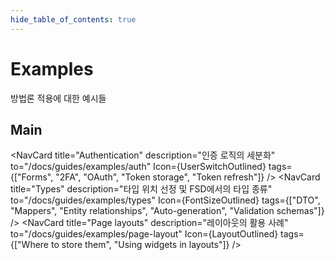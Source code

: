 ```yaml
---
hide_table_of_contents: true
---
```


# Examples

<p class="summary">
방법론 적용에 대한 예시들
</p>

## Main


<NavCard
    title="Authentication"
    description="인증 로직의 세분화"
    to="/docs/guides/examples/auth"
    Icon={UserSwitchOutlined}
    tags={["Forms", "2FA", "OAuth", "Token storage", "Token refresh"]}
/>
<NavCard
    title="Types"
    description="타입 위치 선정 및 FSD에서의 타입 종류"
    to="/docs/guides/examples/types"
    Icon={FontSizeOutlined}
    tags={["DTO", "Mappers", "Entity relationships", "Auto-generation", "Validation schemas"]}
/>
<NavCard
    title="Page layouts"
    description="레이아웃의 활용 사례"
    to="/docs/guides/examples/page-layout"
    Icon={LayoutOutlined}
    tags={["Where to store them", "Using widgets in layouts"]}
/>
